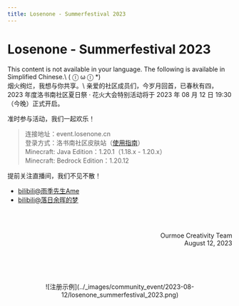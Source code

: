 ```yaml
---
title: Losenone - Summerfestival 2023
---
```




# Losenone - Summerfestival 2023

<Callout type="error" emoji="️🚫">
  This content is not available in your language. The following is available in Simplified Chinese.\
   ( ⓛ ω ⓛ &#42;)
</Callout>

<br />
烟火绚烂，我想与你共享。\
亲爱的社区成员们，今岁月回首，已春秋有四，2023 年度洛书南社区夏日祭 · 花火大会特别活动将于 2023 年 08 月 12 日 19:30（今晚）正式开启。

准时参与活动，我们一起欢乐！
> 连接地址：event.losenone.cn\
> 登录方式：洛书南社区皮肤站（[使用指南](../../docs/wiki/losenone_skin_user_guide)）\
> Minecraft: Java Edition：1.20.1（1.18.x - 1.20.x）\
> Minecraft: Bedrock Edition：1.20.12

提前关注直播间，我们不见不散！
- [bilibili@雨季先生Ame](https://live.bilibili.com/10456074)
- [bilibili@落日余晖的梦](https://live.bilibili.com/24170177)

<br /><br /><p align="right">Ourmoe Creativity Team<br />August 12, 2023</p>

<br /><br /><br />
<center>![注册示例](../_images/community_event/2023-08-12/losenone_summerfestival_2023.png)</center>